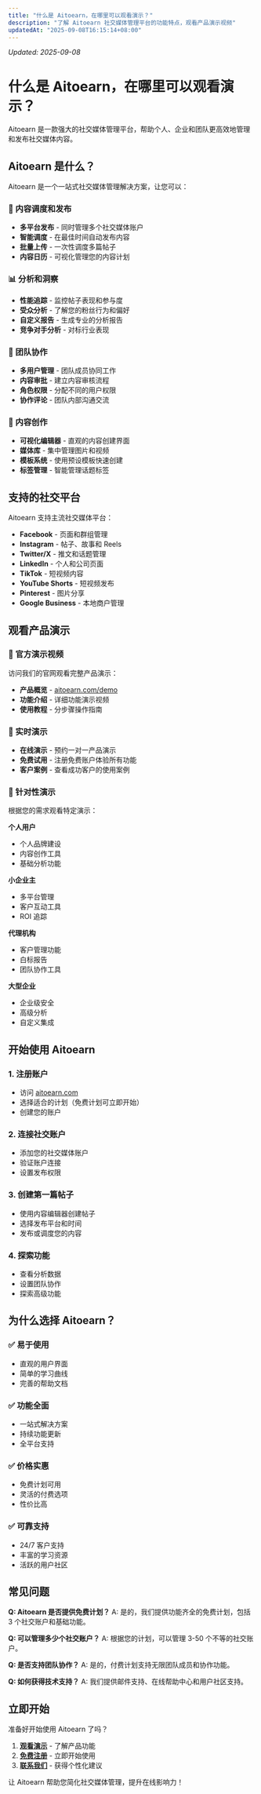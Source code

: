 ```yaml
---
title: "什么是 Aitoearn，在哪里可以观看演示？"
description: "了解 Aitoearn 社交媒体管理平台的功能特点，观看产品演示视频"
updatedAt: "2025-09-08T16:15:14+08:00"
---
```

<!-- UPDATED_AT -->
_Updated: 2025-09-08_

# 什么是 Aitoearn，在哪里可以观看演示？

Aitoearn 是一款强大的社交媒体管理平台，帮助个人、企业和团队更高效地管理和发布社交媒体内容。

## Aitoearn 是什么？

Aitoearn 是一个一站式社交媒体管理解决方案，让您可以：

### 📅 内容调度和发布
- **多平台发布** - 同时管理多个社交媒体账户
- **智能调度** - 在最佳时间自动发布内容
- **批量上传** - 一次性调度多篇帖子
- **内容日历** - 可视化管理您的内容计划

### 📊 分析和洞察
- **性能追踪** - 监控帖子表现和参与度
- **受众分析** - 了解您的粉丝行为和偏好
- **自定义报告** - 生成专业的分析报告
- **竞争对手分析** - 对标行业表现

### 👥 团队协作
- **多用户管理** - 团队成员协同工作
- **内容审批** - 建立内容审核流程
- **角色权限** - 分配不同的用户权限
- **协作评论** - 团队内部沟通交流

### 🎨 内容创作
- **可视化编辑器** - 直观的内容创建界面
- **媒体库** - 集中管理图片和视频
- **模板系统** - 使用预设模板快速创建
- **标签管理** - 智能管理话题标签

## 支持的社交平台

Aitoearn 支持主流社交媒体平台：

- **Facebook** - 页面和群组管理
- **Instagram** - 帖子、故事和 Reels
- **Twitter/X** - 推文和话题管理
- **LinkedIn** - 个人和公司页面
- **TikTok** - 短视频内容
- **YouTube Shorts** - 短视频发布
- **Pinterest** - 图片分享
- **Google Business** - 本地商户管理

## 观看产品演示

### 🎥 官方演示视频
访问我们的官网观看完整产品演示：
- **产品概览** - [aitoearn.com/demo](https://aitoearn.com/demo)
- **功能介绍** - 详细功能演示视频
- **使用教程** - 分步骤操作指南

### 📱 实时演示
- **在线演示** - 预约一对一产品演示
- **免费试用** - 注册免费账户体验所有功能
- **客户案例** - 查看成功客户的使用案例

### 🎯 针对性演示
根据您的需求观看特定演示：

**个人用户**
- 个人品牌建设
- 内容创作工具
- 基础分析功能

**小企业主**
- 多平台管理
- 客户互动工具
- ROI 追踪

**代理机构**
- 客户管理功能
- 白标报告
- 团队协作工具

**大型企业**
- 企业级安全
- 高级分析
- 自定义集成

## 开始使用 Aitoearn

### 1. 注册账户
- 访问 [aitoearn.com](https://aitoearn.com)
- 选择适合的计划（免费计划可立即开始）
- 创建您的账户

### 2. 连接社交账户
- 添加您的社交媒体账户
- 验证账户连接
- 设置发布权限

### 3. 创建第一篇帖子
- 使用内容编辑器创建帖子
- 选择发布平台和时间
- 发布或调度您的内容

### 4. 探索功能
- 查看分析数据
- 设置团队协作
- 探索高级功能

## 为什么选择 Aitoearn？

### ✅ 易于使用
- 直观的用户界面
- 简单的学习曲线
- 完善的帮助文档

### ✅ 功能全面
- 一站式解决方案
- 持续功能更新
- 全平台支持

### ✅ 价格实惠
- 免费计划可用
- 灵活的付费选项
- 性价比高

### ✅ 可靠支持
- 24/7 客户支持
- 丰富的学习资源
- 活跃的用户社区

## 常见问题

**Q: Aitoearn 是否提供免费计划？**
A: 是的，我们提供功能齐全的免费计划，包括 3 个社交账户和基础功能。

**Q: 可以管理多少个社交账户？**
A: 根据您的计划，可以管理 3-50 个不等的社交账户。

**Q: 是否支持团队协作？**
A: 是的，付费计划支持无限团队成员和协作功能。

**Q: 如何获得技术支持？**
A: 我们提供邮件支持、在线帮助中心和用户社区支持。

## 立即开始

准备好开始使用 Aitoearn 了吗？

1. **[观看演示](https://aitoearn.com/demo)** - 了解产品功能
2. **[免费注册](https://aitoearn.com/signup)** - 立即开始使用
3. **[联系我们](mailto:hello@aitoearn.com)** - 获得个性化建议

让 Aitoearn 帮助您简化社交媒体管理，提升在线影响力！
